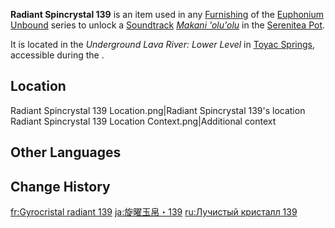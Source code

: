{{Item Infobox
|id           = 141239
|image        = Item Radiant Spincrystal.png
|type         = Adventure Items
|group        = Radiant Spincrystals
|group2       = Natlan Spincrystals
|quality      = 4
|invCategory  = Precious Items
|description  = This wondrous crystal contains a certain rhythm, like something beautiful woven from delicate silk. These items can be found throughout the mainland or from merchants who collect curios. The tune held within this crystal can be revivified in your [[Serenitea Pot]] using either "[[Euphonium Unbound: Winding]]" or "[[Euphonium Unbound: Soaring]]." The tune contained within this [[Radiant Spincrystal]] is "[[Makani 'olu'olu]]."
|source1      = [[Toyac Springs]] Underground Lava River: Lower Level
|track        = Makani 'olu'olu
}}
'''Radiant Spincrystal 139''' is an item used in any [[Furnishing]] of the [[Euphonium Unbound]] series to unlock a [[Soundtrack]] ''[[Makani 'olu'olu]]'' in the [[Serenitea Pot]].

It is located in the ''Underground Lava River: Lower Level'' in [[Toyac Springs]], accessible during the {{Quest|Tracer No Tracing}}.

==Location==
<gallery>
Radiant Spincrystal 139 Location.png|Radiant Spincrystal 139's location
Radiant Spincrystal 139 Location Context.png|Additional context
</gallery>

==Other Languages==
{{Other Languages|default_hidden=1
|en       = Radiant Spincrystal 139
|zhs      = 旋曜玉帛・其一百三十九
|zhs_rm   = 
|zht      = 旋曜玉帛・其一百三十九
|zht_rm   = 
|ja       = 旋曜玉帛・139
|ja_rm    = Sen'you Gyokuhaku - Hyaku-sanjuukyuu
|ko       = 빛나는 결정・139
|es       = Girocristal radiante (139)
|fr       = Gyrocristal radiant 139
|ru       = Лучистый кристалл 139
|th       = Radiant Spincrystal 139
|vi       = Ngọc Thạch Âm Vang 139
|de       = Strahlender Drehkristall CXXXIX
|id       = Radiant Spincrystal 139
|pt       = Cristal Rodopiante Radiante 139
|tr       = Parlak Burgu Kristal 139
|it       = Voltacristallo radioso 139
}}

==Change History==
{{Change History|5.0}}

[[fr:Gyrocristal radiant 139]]
[[ja:旋曜玉帛・139]]
[[ru:Лучистый кристалл 139]]